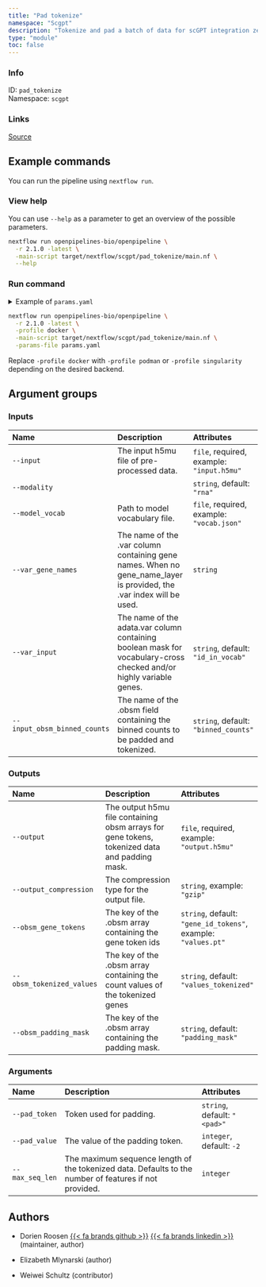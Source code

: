 ```yaml
---
title: "Pad tokenize"
namespace: "Scgpt"
description: "Tokenize and pad a batch of data for scGPT integration zero-shot inference or fine-tuning"
type: "module"
toc: false
---
```


::: {.column-margin}

### Info

ID: `pad_tokenize`  
Namespace: `scgpt`

### Links
[Source](https://github.com/openpipelines-bio/openpipeline/blob/2.1.0/src/scgpt/pad_tokenize/config.vsh.yaml){.btn-action .btn-sm .btn-info .btn role="button"}

:::



## Example commands

You can run the pipeline using `nextflow run`.

### View help

You can use `--help` as a parameter to get an overview of the possible parameters.

```bash
nextflow run openpipelines-bio/openpipeline \
  -r 2.1.0 -latest \
  -main-script target/nextflow/scgpt/pad_tokenize/main.nf \
  --help
```

### Run command

<details>
<summary>Example of `params.yaml`</summary>
```yaml
# Inputs
input: # please fill in - example: "input.h5mu"
modality: "rna"
model_vocab: # please fill in - example: "vocab.json"
# var_gene_names: "foo"
var_input: "id_in_vocab"
input_obsm_binned_counts: "binned_counts"

# Outputs
# output: "$id.$key.output.h5mu"
# output_compression: "gzip"
obsm_gene_tokens: "gene_id_tokens"
obsm_tokenized_values: "values_tokenized"
obsm_padding_mask: "padding_mask"

# Arguments
pad_token: "<pad>"
pad_value: -2
# max_seq_len: 123

# Nextflow input-output arguments
publish_dir: # please fill in - example: "output/"
# param_list: "my_params.yaml"
```
</details>

```bash
nextflow run openpipelines-bio/openpipeline \
  -r 2.1.0 -latest \
  -profile docker \
  -main-script target/nextflow/scgpt/pad_tokenize/main.nf \
  -params-file params.yaml
```

:::{.callout-note}
Replace `-profile docker` with `-profile podman` or `-profile singularity` depending on the desired backend.
:::

## Argument groups

### Inputs

|Name                         |Description                                                                                                          |Attributes                                |
|:----------|:--------------------------------------------------|:--------------------|
|`--input`                    |The input h5mu file of pre-processed data.                                                                           |`file`, required, example: `"input.h5mu"` |
|`--modality`                 |                                                                                                                     |`string`, default: `"rna"`                |
|`--model_vocab`              |Path to model vocabulary file.                                                                                       |`file`, required, example: `"vocab.json"` |
|`--var_gene_names`           |The name of the .var column containing gene names. When no gene_name_layer is provided, the .var index will be used. |`string`                                  |
|`--var_input`                |The name of the adata.var column containing boolean mask for vocabulary-cross checked and/or highly variable genes.  |`string`, default: `"id_in_vocab"`        |
|`--input_obsm_binned_counts` |The name of the .obsm field containing the binned counts to be padded and tokenized.                                 |`string`, default: `"binned_counts"`      |


### Outputs

|Name                      |Description                                                                                   |Attributes                                                    |
|:----------|:--------------------------------------------------|:--------------------|
|`--output`                |The output h5mu file containing obsm arrays for gene tokens, tokenized data and padding mask. |`file`, required, example: `"output.h5mu"`                    |
|`--output_compression`    |The compression type for the output file.                                                     |`string`, example: `"gzip"`                                   |
|`--obsm_gene_tokens`      |The key of the .obsm array containing the gene token ids                                      |`string`, default: `"gene_id_tokens"`, example: `"values.pt"` |
|`--obsm_tokenized_values` |The key of the .obsm array containing the count values of the tokenized genes                 |`string`, default: `"values_tokenized"`                       |
|`--obsm_padding_mask`     |The key of the .obsm array containing the padding mask.                                       |`string`, default: `"padding_mask"`                           |


### Arguments

|Name            |Description                                                                                            |Attributes                   |
|:----------|:--------------------------------------------------|:--------------------|
|`--pad_token`   |Token used for padding.                                                                                |`string`, default: `"<pad>"` |
|`--pad_value`   |The value of the padding token.                                                                        |`integer`, default: `-2`     |
|`--max_seq_len` |The maximum sequence length of the tokenized data. Defaults to the number of features if not provided. |`integer`                    |

## Authors


  * Dorien Roosen [{{< fa brands github >}}](https://github.com/dorien-er) [{{< fa brands linkedin >}}](https://linkedin.com/in/dorien-roosen) (maintainer, author)

  * Elizabeth Mlynarski (author)

  * Weiwei Schultz (contributor)

